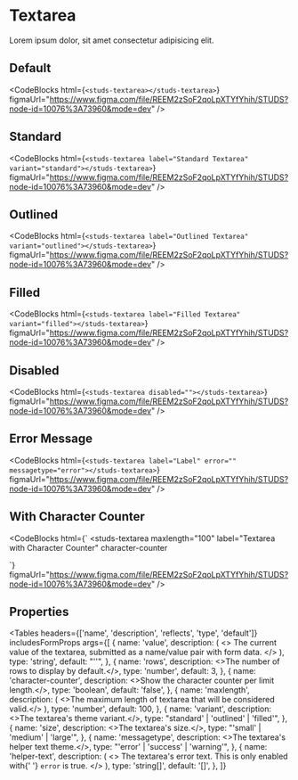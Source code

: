 # Textarea

<HeaderComponent
  htmlTag="studs-textarea"
  jsxTag="StudsTextarea"
  version="Since 2.0"
  status="Unstable"
/>

Lorem ipsum dolor, sit amet consectetur adipisicing elit.

## Default

<ResizerFeatures>
  <studs-textarea></studs-textarea>
</ResizerFeatures>

<CodeBlocks
  html={`
<studs-textarea></studs-textarea>
  `}
  figmaUrl="https://www.figma.com/file/REEM2zSoF2qoLpXTYfYhih/STUDS?node-id=10076%3A73960&mode=dev"
/>

## Standard

<ResizerFeatures>
  <studs-textarea label="Standard Textarea" variant="standard"></studs-textarea>
</ResizerFeatures>

<CodeBlocks
  html={`
<studs-textarea label="Standard Textarea" variant="standard"></studs-textarea>
  `}
  figmaUrl="https://www.figma.com/file/REEM2zSoF2qoLpXTYfYhih/STUDS?node-id=10076%3A73960&mode=dev"
/>

## Outlined

<ResizerFeatures>
  <studs-textarea label="Outlined Textarea" variant="outlined"></studs-textarea>
</ResizerFeatures>

<CodeBlocks
  html={`
<studs-textarea label="Outlined Textarea" variant="outlined"></studs-textarea>
  `}
  figmaUrl="https://www.figma.com/file/REEM2zSoF2qoLpXTYfYhih/STUDS?node-id=10076%3A73960&mode=dev"
/>

## Filled

<ResizerFeatures>
  <studs-textarea label="Filled Textarea" variant="filled"></studs-textarea>
</ResizerFeatures>

<CodeBlocks
  html={`
<studs-textarea label="Filled Textarea" variant="filled"></studs-textarea>
  `}
  figmaUrl="https://www.figma.com/file/REEM2zSoF2qoLpXTYfYhih/STUDS?node-id=10076%3A73960&mode=dev"
/>

## Disabled

<ResizerFeatures>
  <studs-textarea disabled=""></studs-textarea>
</ResizerFeatures>

<CodeBlocks
  html={`
<studs-textarea disabled=""></studs-textarea>
  `}
  figmaUrl="https://www.figma.com/file/REEM2zSoF2qoLpXTYfYhih/STUDS?node-id=10076%3A73960&mode=dev"
/>

## Error Message

<ResizerFeatures>
  <studs-textarea label="Label" error="" messagetype="error"></studs-textarea>
</ResizerFeatures>

<CodeBlocks
  html={`
<studs-textarea label="Label" error="" messagetype="error"></studs-textarea>
  `}
  figmaUrl="https://www.figma.com/file/REEM2zSoF2qoLpXTYfYhih/STUDS?node-id=10076%3A73960&mode=dev"
/>

## With Character Counter

<ResizerFeatures>
  <studs-textarea
    maxlength="100"
    label="Textarea with Character Counter"
    character-counter
  ></studs-textarea>
</ResizerFeatures>

<CodeBlocks
  html={`
<studs-textarea
  maxlength="100"
  label="Textarea with Character Counter"
  character-counter
></studs-textarea>
  `}
  figmaUrl="https://www.figma.com/file/REEM2zSoF2qoLpXTYfYhih/STUDS?node-id=10076%3A73960&mode=dev"
/>

## Properties

<Tables
  headers={['name', 'description', 'reflects', 'type', 'default']}
  includesFormProps
  args={[
    {
      name: 'value',
      description: (
        <>
          The current value of the textarea, submitted as a name/value pair with
          form data.
        </>
      ),
      type: 'string',
      default: "''",
    },
    {
      name: 'rows',
      description: <>The number of rows to display by default.</>,
      type: 'number',
      default: 3,
    },
    {
      name: 'character-counter',
      description: <>Show the character counter per limit length.</>,
      type: 'boolean',
      default: 'false',
    },
    {
      name: 'maxlength',
      description: (
        <>The maximum length of textarea that will be considered valid.</>
      ),
      type: 'number',
      default: 100,
    },
    {
      name: 'variant',
      description: <>The textarea's theme variant.</>,
      type: "standard' | 'outlined' | 'filled'",
    },
    {
      name: 'size',
      description: <>The textarea's size.</>,
      type: "'small' | 'medium' | 'large'",
    },
    {
      name: 'messagetype',
      description: <>The textarea's helper text theme.</>,
      type: "'error' | 'success' | 'warning'",
    },
    {
      name: 'helper-text',
      description: (
        <>
          The textarea's error text. This is only enabled with{' '}
          <code>error</code> is true.
        </>
      ),
      type: 'string[]',
      default: '[]',
    },
  ]}
></Tables>
